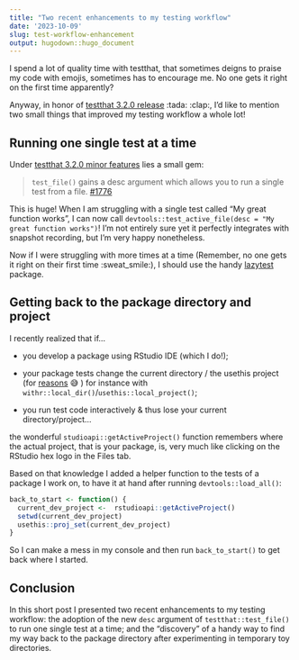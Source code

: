 ```yaml
---
title: "Two recent enhancements to my testing workflow"
date: '2023-10-09'
slug: test-workflow-enhancement
output: hugodown::hugo_document
---
```


I spend a lot of quality time with testthat, that sometimes deigns to praise my code with emojis, sometimes has to encourage me.
No one gets it right on the first time apparently?

Anyway, in honor of [testthat 3.2.0 release](https://www.tidyverse.org/blog/2023/10/testthat-3-2-0/) :tada: :clap:, I'd like to mention two small things that improved my testing workflow a whole lot!

## Running one single test at a time

Under [testthat 3.2.0 minor features](https://testthat.r-lib.org/news/index.html#minor-features-and-bug-fixes-3-2-0) lies a small gem:

> `test_file()` gains a desc argument which allows you to run a single test from a file. [#1776](https://github.com/r-lib/testthat/issues/1776)

This is huge!
When I am struggling with a single test called "My great function works", I can now call `devtools::test_active_file(desc = "My great function works")`!
I'm not entirely sure yet it perfectly integrates with snapshot recording, but I'm very happy nonetheless.

Now if I were struggling with more times at a time (Remember, no one gets it right on their first time :sweat_smile:), I should use the handy [lazytest](https://github.com/cynkra/lazytest) package.

## Getting back to the package directory and project

I recently realized that if...

- you develop a package using RStudio IDE (which I do!);

- your package tests change the current directory / the usethis project (for [reasons](https://github.com/cynkra/fledge) 😅 ) for instance with `withr::local_dir()`/`usethis::local_project()`;

- you run test code interactively & thus lose your current directory/project...

the wonderful `studioapi::getActiveProject()` function remembers where the actual project, that is your package, is, very much like clicking on the RStudio hex logo in the Files tab.

Based on that knowledge I added a helper function to the tests of a package I work on, to have it at hand after running `devtools::load_all()`:

```r
back_to_start <- function() {
  current_dev_project <-  rstudioapi::getActiveProject()
  setwd(current_dev_project)
  usethis::proj_set(current_dev_project)
}
```

So I can make a mess in my console and then run `back_to_start()` to get back where I started.

## Conclusion

In this short post I presented two recent enhancements to my testing workflow: the adoption of the new `desc` argument of `testthat::test_file()` to run one single test at a time; and the "discovery" of a handy way to find my way back to the package directory after experimenting in temporary toy directories.